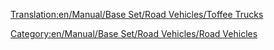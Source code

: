 [[Translation:en/Manual/Base Set/Road Vehicles/Toffee Trucks]]

{{en/RoadVehicle|name     = MightyMover Toffee Truck
  |img      = en/Manual/Base Set/Road Vehicles/MightyMover toffee.png
  |price    = £4,798 ($9,596)
  |speed    = 48 km/h
  |annual   = £421 ($842)
  |designed = 1935
  |life     = 15
  |capacity = 17 tons of toffee
}}
{{en/RoadVehicle|name     = Powernaught Toffee Truck
  |img      = en/Manual/Base Set/Road Vehicles/Powernaught toffee.png
  |price    = £6,029 ($12,058)
  |speed    = 88 km/h
  |annual   = £787 ($1,574)
  |designed = 1977
  |life     = 15
  |capacity = 19 tons of toffee
}}
{{en/RoadVehicle|name     = Wizzowow Toffee Truck
  |img      = en/Manual/Base Set/Road Vehicles/Wizzowow toffee.png
  |price    = £6,439 ($12,878)
  |speed    = 112 Km/h
  |annual   = £1,125 ($2,250)
  |designed = 2014
  |life     = 15
  |capacity = 22 tons of toffee
}}

[[Category:en/Manual/Base Set/Road Vehicles/Road Vehicles]]